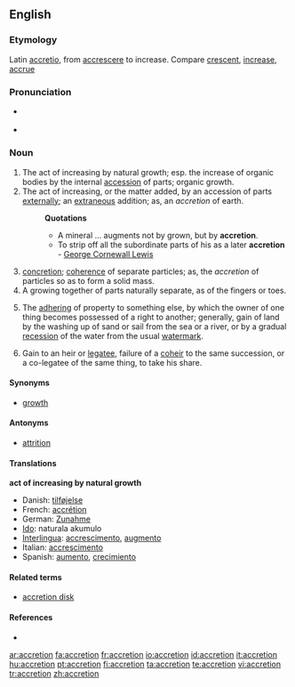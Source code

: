 ==English==

===Etymology===
Latin [[accretio]], from [[accrescere]] to increase. Compare [[crescent]], [[increase]], [[accrue]]

===Pronunciation===
* {{a|WEAE}} {{IPA|/ʌˈkɹi.ʃən/}}
* {{rhymes|iːʃən}}

===Noun===
{{en-noun}}

# The act of increasing by natural growth; esp. the increase of organic bodies by the internal [[accession]] of parts; organic growth.
# The act of increasing, or the matter added, by an accession of parts [[externally]]; an [[extraneous]] addition; as, an ''accretion'' of earth.
#: '''Quotations'''
#:* A mineral ... augments not by grown, but by '''accretion'''.
#:* To strip off all the subordinate parts of his as a later '''accretion''' - [[w:George Cornewall Lewis|George Cornewall Lewis]]
# [[concretion]]; [[coherence]] of separate particles; as, the ''accretion'' of particles so as to form a solid mass.
# A growing together of parts naturally separate, as of the fingers or toes.
# {{legal}} The [[adhering]] of property to something else, by which the owner of one thing becomes possessed of a right to another; generally, gain of land by the washing up of sand or sail from the sea or a river, or by a gradual [[recession]] of the water from the usual [[watermark]].
# {{legal}} Gain to an heir or [[legatee]], failure of a [[coheir]] to the same succession, or a co-legatee of the same thing, to take his share.

====Synonyms====
* [[growth]]

====Antonyms====
* [[attrition]]

====Translations====
'''act of increasing by natural growth'''
* Danish: [[tilføjelse]] {{c}}
* French: [[accrétion]]
* German: [[Zunahme]]
* [[Ido]]: naturala akumulo
* [[Interlingua]]: [[accrescimento]], [[augmento]]
* Italian: [[accrescimento]]
* Spanish: [[aumento]], [[crecimiento]]

====Related terms====
* [[accretion disk]]

====References====
*{{R:Webster 1913}}

[[ar:accretion]]
[[fa:accretion]]
[[fr:accretion]]
[[io:accretion]]
[[id:accretion]]
[[it:accretion]]
[[hu:accretion]]
[[pt:accretion]]
[[fi:accretion]]
[[ta:accretion]]
[[te:accretion]]
[[vi:accretion]]
[[tr:accretion]]
[[zh:accretion]]